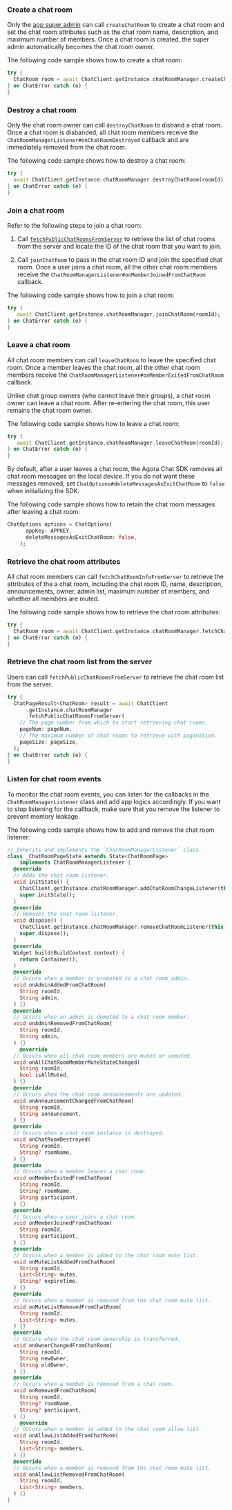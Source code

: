<PlatformWrapper platform="flutter">

### Create a chat room

Only the [app super admin](.//agora-chat/restful-api/chatroom-management/manage-chatroom-admins#adding-a-chat-room-super-admin) can call `createChatRoom` to create a chat room and set the chat room attributes such as the chat room name, description, and maximum number of members. Once a chat room is created, the super admin automatically becomes the chat room owner.

The following code sample shows how to create a chat room:

```dart
try {
  ChatRoom room = await ChatClient.getInstance.chatRoomManager.createChatRoom(name);
} on ChatError catch (e) {
}
```

### Destroy a chat room

Only the chat room owner can call `destroyChatRoom` to disband a chat room. Once a chat room is disbanded, all chat room members receive the `ChatRoomManagerListener#onChatRoomDestroyed` callback and are immediately removed from the chat room.

The following code sample shows how to destroy a chat room:

```dart
try {
  await ChatClient.getInstance.chatRoomManager.destroyChatRoom(roomId);
} on ChatError catch (e) {
}
```

### Join a chat room

Refer to the following steps to join a chat room:

1. Call [`fetchPublicChatRoomsFromServer`](#retrieve-the-chat-room-list-from-the-server) to retrieve the list of chat rooms from the server and locate the ID of the chat room that you want to join.

2. Call `joinChatRoom` to pass in the chat room ID and join the specified chat room. Once a user joins a chat room, all the other chat room members receive the `ChatRoomManagerListener#onMemberJoinedFromChatRoom` callback.

The following code sample shows how to join a chat room:

```dart
try {
   await ChatClient.getInstance.chatRoomManager.joinChatRoom(roomId);
} on ChatError catch (e) {
}
```

### Leave a chat room

All chat room members can call `leaveChatRoom` to leave the specified chat room. Once a member leaves the chat room, all the other chat room members receive the `ChatRoomManagerListener#onMemberExitedFromChatRoom` callback.

<div class="alert note"> Unlike chat group owners (who cannot leave their groups), a chat room owner can leave a chat room. After re-entering the chat room, this user remains the chat room owner.</div>

The following code sample shows how to leave a chat room:

```dart
try {
   await ChatClient.getInstance.chatRoomManager.leaveChatRoom(roomId);
} on ChatError catch (e) {
}
```

By default, after a user leaves a chat room, the Agora Chat SDK removes all chat room messages on the local device. If you do not want these messages removed, set `ChatOptions#deleteMessagesAsExitChatRoom` to `false` when initializing the SDK.

The following code sample shows how to retain the chat room messages after leaving a chat room:

```dart
ChatOptions options = ChatOptions(
      appKey: APPKEY,
      deleteMessagesAsExitChatRoom: false,
    );
```

### Retrieve the chat room attributes

All chat room members can call `fetchChatRoomInfoFromServer` to retrieve the attributes of the a chat room, including the chat room ID, name, description, announcements, owner, admin list, maximum number of members, and whether all members are muted.

The following code sample shows how to retrieve the chat room attributes:

```dart
try {
  ChatRoom room = await ChatClient.getInstance.chatRoomManager.fetchChatRoomInfoFromServer(roomId);
} on ChatError catch (e) {
}
```

### Retrieve the chat room list from the server

Users can call `fetchPublicChatRoomsFromServer` to retrieve the chat room list from the server.

```dart
try {
  ChatPageResult<ChatRoom> result = await ChatClient
      .getInstance.chatRoomManager
      .fetchPublicChatRoomsFromServer(
    // The page number from which to start retrieving chat rooms.
    pageNum: pageNum,
    // The maximum number of chat rooms to retrieve with pagination.
    pageSize: pageSize,
  );
} on ChatError catch (e) {
}
```

### Listen for chat room events

To monitor the chat room events, you can listen for the callbacks in the `ChatRoomManagerListener` class and add app logics accordingly. If you want to stop listening for the callback, make sure that you remove the listener to prevent memory leakage.

The following code sample shows how to add and remove the chat room listener:

```dart
// Inherits and implements the `ChatRoomManagerListener` class.
class _ChatRoomPageState extends State<ChatRoomPage>
    implements ChatRoomManagerListener {
  @override
  // Adds the chat room listener.
  void initState() {
    ChatClient.getInstance.chatRoomManager.addChatRoomChangeListener(this);
    super.initState();
  }
  @override
  // Removes the chat room listener.
  void dispose() {
    ChatClient.getInstance.chatRoomManager.removeChatRoomListener(this);
    super.dispose();
  }
  @override
  Widget build(BuildContext context) {
    return Container();
  }
  @override
  // Occurs when a member is promoted to a chat room admin.
  void onAdminAddedFromChatRoom(
    String roomId,
    String admin,
  ) {}
  @override
  // Occurs when an admin is demoted to a chat room member.
  void onAdminRemovedFromChatRoom(
    String roomId,
    String admin,
  ) {}
    @override
  // Occurs when all chat room members are muted or unmuted.
  void onAllChatRoomMemberMuteStateChanged(
    String roomId,
    bool isAllMuted,
  ) {}
  @override
  // Occurs when the chat room announcements are updated.
  void onAnnouncementChangedFromChatRoom(
    String roomId,
    String announcement,
  ) {}
  @override
  // Occurs when a chat room instance is destroyed.
  void onChatRoomDestroyed(
    String roomId,
    String? roomName,
  ) {}
  @override
  // Occurs when a member leaves a chat room.
  void onMemberExitedFromChatRoom(
    String roomId,
    String? roomName,
    String participant,
  ) {}
  @override
  // Occurs when a user joins a chat room.
  void onMemberJoinedFromChatRoom(
    String roomId,
    String participant,
  ) {}
  @override
  // Occurs when a member is added to the chat room mute list.
  void onMuteListAddedFromChatRoom(
    String roomId,
    List<String> mutes,
    String? expireTime,
  ) {}
  @override
  // Occurs when a member is removed from the chat room mute list.
  void onMuteListRemovedFromChatRoom(
    String roomId,
    List<String> mutes,
  ) {}
  @override
  // Occurs when the chat room ownership is transferred.
  void onOwnerChangedFromChatRoom(
    String roomId,
    String newOwner,
    String oldOwner,
  ) {}
  @override
  // Occurs when a member is removed from a chat room.
  void onRemovedFromChatRoom(
    String roomId,
    String? roomName,
    String? participant,
  ) {}
    @override
  // Occurs when a member is added to the chat room allow list.
  void onAllowListAddedFromChatRoom(
    String roomId,
    List<String> members,
  ) {}
  @override
  // Occurs when a member is removed from the chat room mute list.
  void onAllowListRemovedFromChatRoom(
    String roomId,
    List<String> members,
  ) {}
}
```

</PlatformWrapper>